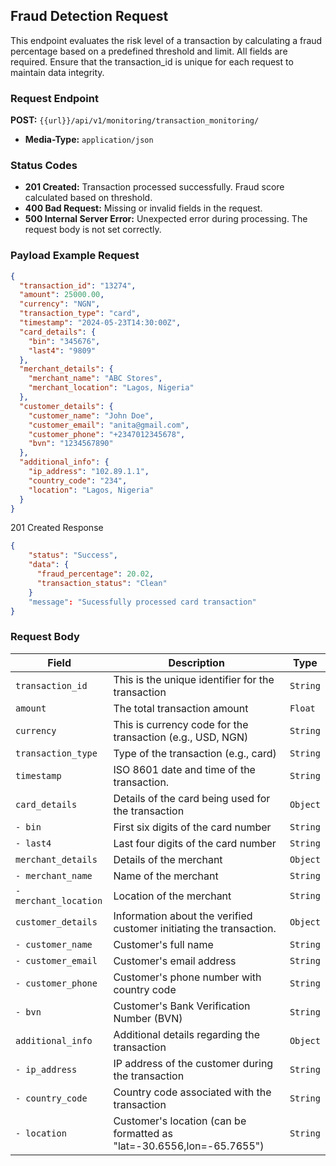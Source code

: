 ## Fraud Detection Request

This endpoint evaluates the risk level of a transaction by calculating a fraud percentage based on a predefined threshold and limit. All fields are required. Ensure that the transaction_id is unique for each request to maintain data integrity.

### Request Endpoint
**POST:** `{{url}}/api/v1/monitoring/transaction_monitoring/`

- **Media-Type:** `application/json`

### Status Codes
- **201 Created:** Transaction processed successfully. Fraud score calculated based on threshold.
- **400 Bad Request:** Missing or invalid fields in the request.
- **500 Internal Server Error:** Unexpected error during processing. The request body is not set correctly.

### Payload Example Request
```json
{
  "transaction_id": "13274",
  "amount": 25000.00,
  "currency": "NGN",
  "transaction_type": "card",
  "timestamp": "2024-05-23T14:30:00Z",
  "card_details": {
    "bin": "345676",
    "last4": "9809"
  },
  "merchant_details": {
    "merchant_name": "ABC Stores",
    "merchant_location": "Lagos, Nigeria"
  },
  "customer_details": {
    "customer_name": "John Doe",
    "customer_email": "anita@gmail.com",
    "customer_phone": "+2347012345678",
    "bvn": "1234567890"
  },
  "additional_info": {
    "ip_address": "102.89.1.1",
    "country_code": "234",
    "location": "Lagos, Nigeria"
  }
}
```

201 Created Response
```json
{
    "status": "Success",
    "data": {
      "fraud_percentage": 20.02,
      "transaction_status": "Clean"
    }
    "message": "Sucessfully processed card transaction"
}
```

### Request Body
| Field               | Description                                                              | Type   |
|---------------------|--------------------------------------------------------------------------|--------|
| `transaction_id`    | This is the unique identifier for the transaction                        | `String` |
| `amount`            | The total transaction amount                                             | `Float` |
| `currency`          | This is currency code for the transaction (e.g., USD, NGN)               | `String` |
| `transaction_type`  | Type of the transaction (e.g., card)                                     | `String` |
| `timestamp`         | ISO 8601 date and time of the transaction.                               | `String` |
| `card_details`      | Details of the card being used for the transaction                       | `Object` |
| `- bin`             | First six digits of the card number                                      | `String` |
| `- last4`           | Last four digits of the card number                                      | `String` |
| `merchant_details`  | Details of the merchant                                                  | `Object` |
| `- merchant_name`    | Name of the merchant                                                    | `String` |
| `- merchant_location` | Location of the merchant                                               | `String` |
| `customer_details`   | Information about the verified customer initiating the transaction.     | `Object` |
| `- customer_name`     | Customer's full name                                                    | `String` |
| `- customer_email`    | Customer's email address                                                | `String` |
| `- customer_phone`    | Customer's phone number with country code                               | `String` |
| `- bvn`              | Customer's Bank Verification Number (BVN)                                | `String` |
| `additional_info`    | Additional details regarding the transaction                            | `Object` |
| `- ip_address`        | IP address of the customer during the transaction                       | `String` |
| `- country_code`        | Country code associated with the transaction                       | `String` |
| `- location`           | Customer's location (can be formatted as "lat=-30.6556,lon=-65.7655")  | `String` |
